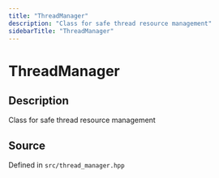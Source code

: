 ```yaml
---
title: "ThreadManager"
description: "Class for safe thread resource management"
sidebarTitle: "ThreadManager"
---
```


# ThreadManager

## Description

Class for safe thread resource management

## Source

Defined in `src/thread_manager.hpp`
